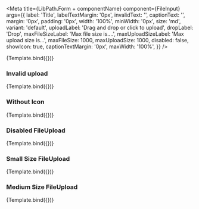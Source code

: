


<Meta
    title={LibPath.Form + componentName}
    component={FileInput}
    args={{
        label: 'Title',
        labelTextMargin: '0px',
        invalidText: '',
        captionText: '',
        margin: '0px',
        padding: '0px',
        width: '100%',
        minWidth: '0px',
        size: 'md',
        variant: 'default',
        uploadLabel: 'Drag and drop or click to upload',
        dropLabel: 'Drop',
        maxFileSizeLabel: 'Max file size is....',
        maxUploadSizeLabel: 'Max upload size is...',
        maxFileSize: 1000,
        maxUploadSize: 1000,
        disabled: false,
        showIcon: true,
        captionTextMargin: '0px',
        maxWidth: '100%',
    }}
/>

<DocsPageHeader
    title={componentName}
    description="This component is used to create an input which accepts files."
    addImportantNote={false}
    variant="stable"
/>

<Canvas withToolbar>
    <Story name="Base">{Template.bind({})}</Story>
</Canvas>

<DocsPageBodyComponents addStories={true} />

### Invalid upload

<Canvas withToolbar>
    <Story
        name="Invalid upload"
        args={{
            invalidText: 'Invalid upload',
        }}
    >
        {Template.bind({})}
    </Story>
</Canvas>

### Without Icon

<Canvas withToolbar>
    <Story
        name="Without Icon"
        args={{
            showIcon: false,
        }}
    >
        {Template.bind({})}
    </Story>
</Canvas>

### Disabled FileUpload

<Canvas withToolbar>
    <Story
        name="Disabled FileUpload"
        args={{
            variant: 'disabled',
        }}
    >
        {Template.bind({})}
    </Story>
</Canvas>

### Small Size FileUpload

<Canvas withToolbar>
    <Story
        name="Small Size FileUpload"
        args={{
            size: 'sm',
        }}
    >
        {Template.bind({})}
    </Story>
</Canvas>

### Medium Size FileUpload

<Canvas withToolbar>
    <Story
        name="Medium Size FileUpload"
        args={{
            size: 'md',
        }}
    >
        {Template.bind({})}
    </Story>
</Canvas>
